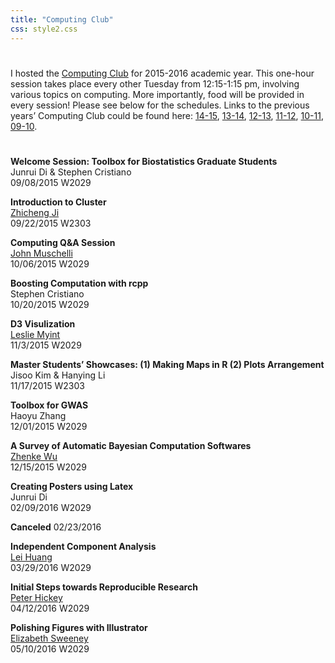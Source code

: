 ```yaml
---
title: "Computing Club"
css: style2.css
---
```

#

#

I hosted the [Computing Club](http://www.jhsph.edu/departments/biostatistics/academics-and-student-life/student-learning-groups/computing-club.html) for 2015-2016 academic year. This one-hour session takes place every other Tuesday from 12:15-1:15 pm, involving various topics on computing. More importantly, food will be provided in every session! Please see below for the schedules. Links to the previous years' Computing Club could be found here: [14-15](http://www.biostat.jhsph.edu/~ydu/comp_club.html), [13-14](http://www.biostat.jhsph.edu/~jbai/compclub.html), [12-13](http://www.biostat.jhsph.edu/~afisher/ComputingClub/), [11-12](http://www.biostat.jhsph.edu/~afrazee/old/computingclub.html), [10-11](http://www.biostat.jhsph.edu/bit/compintro/), [09-10](http://www.biostat.jhsph.edu/bit/compintro/index_0910.html).

#

#
__Welcome Session: Toolbox for Biostatistics Graduate Students__  
Junrui Di \& Stephen Cristiano  
09/08/2015 W2029

__Introduction to Cluster__  
[Zhicheng Ji](http://www.biostat.jhsph.edu/~zji4/)  
09/22/2015 W2303

__Computing Q\&A Session__  
[John Muschelli](http://johnmuschelli.com/)  
10/06/2015 W2029

__Boosting Computation with rcpp__  
Stephen Cristiano  
10/20/2015 W2029

__D3 Visulization__  
[Leslie Myint](https://lesliemyint.wordpress.com/)  
11/3/2015 W2029

__Master Students' Showcases: (1) Making Maps in R (2) Plots Arrangement__  
Jisoo Kim  \& Hanying Li  
11/17/2015 W2303

__Toolbox for GWAS__  
Haoyu Zhang  
12/01/2015 W2029

__A Survey of Automatic Bayesian Computation Softwares__  
[Zhenke Wu](http://zhenkewu.com/)  
12/15/2015 W2029


__Creating Posters using Latex__  
Junrui Di  
02/09/2016 W2029

__Canceled__
02/23/2016 

__Independent Component Analysis__  
[Lei Huang](http://www.biostat.jhsph.edu/~lehuang/)  
03/29/2016 W2029

__Initial Steps towards Reproducible Research__  
[Peter Hickey](http://peterhickey.org/)  
04/12/2016 W2029

__Polishing Figures with Illustrator__  
[Elizabeth Sweeney](https://elizabethmargaretsweeney.wordpress.com/)  
05/10/2016 W2029





